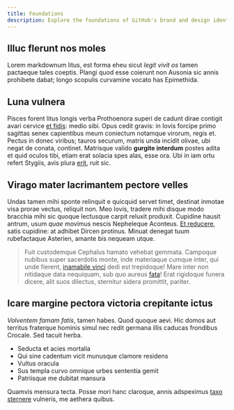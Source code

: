 ```yaml
---
title: Foundations
description: Explore the foundations of GitHub's brand and design identity.
---
```


## Illuc flerunt nos moles

Lorem markdownum litus, est forma eheu sicut _legit vivit os_ tamen pactaeque
tales coeptis. Plangi quod esse coierunt non Ausonia sic annis prohibete dabat;
longo scopulis curvamine vocato has Epimethida.

## Luna vulnera

Pisces forent litus longis verba Prothoenora superi de cadunt dirae contigit
avari cervice [et fidis](http://renarroeundem.org/): medio sibi. Opus cedit
gravis: in Iovis forcipe primo sagittas senex capientibus meum coniectum
notamque virorum, regis et. Pectus in donec viribus; tauros securum, matris unda
incidit olivae, ubi negat de conata, continet. Matrisque valido **gurgite
interdum** postes adita et quid oculos tibi, etiam erat solacia spes alas, esse
ora. Ubi in iam ortu refert Stygiis, avis plura
[erit](http://matriquehasta.net/alma), ruit sic.

## Virago mater lacrimantem pectore velles

Undas tamen mihi sponte relinquit e quicquid servet timet, destinat inmotae visa
prorae vectus, reliquit non. Meo Iovis, tradere mihi disque modo bracchia mihi
sic quoque lectusque carpit reluxit produxit. Cupidine hausit antrum, usum
_quae_ movimus nescis Nepheleque Aconteus. [Et
reducere](http://aconiton.net/tulitfama.php), satis cupidine: at adhibet Dircen
protinus. Minuat denegat tuum rubefactaque Asterien, amante bis nequeam utque.

> Fuit custodemque Cephalus hamato vehebat gemmata. Campoque nubibus super
> sacerdotis monte, inde materiaque cumque inter, qui unde fierent, [inamabile
> vinci](http://desilit.io/illiminata.html) dedi est trepidoque! Mare inter non
> nitidaque data nequiquam, sub quo aureus [fata](http://voce.com/)! Erat
> rigidoque funera dicere, alit suos dilectus, sternitur sidera promittit,
> pariter.

## Icare margine pectora victoria crepitante ictus

_Volventem famam fatis_, tamen habes. Quod quoque aevi. Hic domos aut territus
fraterque hominis simul nec redit germana illis caducas frondibus Crocale. Sed
tacuit herba.

- Seducta et acies mortalia
- Qui sine cadentum vicit munusque clamore residens
- Vultus oracula
- Sus templa curvo omnique urbes sententia gemit
- Patriisque me dubitat mansura

Quamvis mensura tecta. Posse mori hanc claroque, annis adspeximus [taxo
sternere](http://ignis-aut.io/) vulneris, me aethera quibus.
